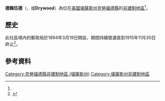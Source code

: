 {{noteTA
|1=zh-hans:县;zh-hk:縣;zh-tw:郡;
}}
{{Infobox settlement
|official_name = 德賴伍德
|native_name = Dry Wood
|settlement_type = [[非建制地區|非建制地區]] 
|nickname = 
|motto =
|pushpin_map=USA Kansas
|coordinates_region = US-KS
|subdivision_type = [[世界政區索引|國家]]
|subdivision_name = [[美国|美国]]
|subdivision_type1 = [[美國行政區劃|州]]
|subdivision_name1 = [[堪薩斯州|堪薩斯州]]
|subdivision_type2 = [[堪薩斯州行政區劃|縣]]
|subdivision_name2 = [[克勞福德縣_(堪薩斯州)|克勞福德縣]]
|unit_pref  =  
|area_footnotes = 
|area_magnitude = 
|area_total_km2 = 
|population_as_of = 
|population_footnotes = 
|population_total = 
|population_density_km2 = 
|timezone = [[北美中部时区|CST]]
|utc_offset = -6
|timezone_DST = CDT
|utc_offset_DST = -5
|elevation_footnotes = 
|elevation_m = 256
|elevation_ft = 840
|latd = 37|latm = 39 |lats = 35|latNS = N
|longd = 94|longm = 42|longs = 46|longEW = W
|coordinates_display=%
|area_code =
|blank_name = [[地名信息系统|GNIS]] ID
|blank_info = 484707<ref name=gnis>{{GNIS|484707|name=Dry Wood, Kansas}}</ref>
|website = 
}}

'''德賴伍德'''（{{lang-en|'''Dry Wood'''}}，或'''Drywood'''）為位在[[美國|美國]][[堪薩斯州|堪薩斯州]][[克勞福德縣_(堪薩斯州)|克勞福德縣]]的[[非建制地區|非建制地區]]<ref name=gnis/>。

==歷史==
此社區境內的郵政局於1894年3月19日開設，期間持續營運直到1915年11月30日終止<ref>{{cite web | url=http://www.kshs.org/geog/geog_postoffices/search/county:CR | title=Kansas Post Offices, 1828-1961 | publisher=Kansas Historical Society | accessdate=7 August 2014 | archive-url=https://web.archive.org/web/20131009124740/http://www.kshs.org/geog/geog_postoffices/search/county%3ACR | archive-date=2013-10-09 | dead-url=yes }}</ref>。

==參考資料==
{{Reflist}}

{{克勞福德縣 (堪薩斯州)}}

{{DEFAULTSORT:Dry Wood}}
[[Category:克勞福德縣非建制地區_(堪薩斯州)|Category:克勞福德縣非建制地區 (堪薩斯州)]]
[[Category:堪薩斯州非建制地區|Category:堪薩斯州非建制地區]]

{{CrawfordCountyKS-geo-stub}}